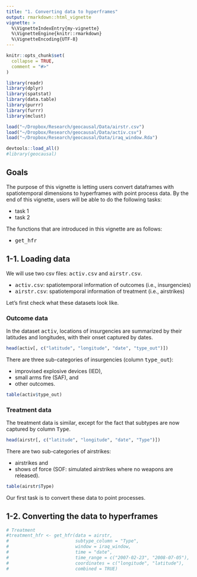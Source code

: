 ```yaml
---
title: "1. Converting data to hyperframes"
output: rmarkdown::html_vignette
vignette: >
  %\VignetteIndexEntry{my-vignette}
  %\VignetteEngine{knitr::rmarkdown}
  %\VignetteEncoding{UTF-8}
---
```


```r
knitr::opts_chunk$set(
  collapse = TRUE,
  comment = "#>"
)

library(readr)
library(dplyr)
library(spatstat)
library(data.table)
library(purrr)
library(furrr)
library(mclust)

load("~/Dropbox/Research/geocausal/Data/airstr.csv")
load("~/Dropbox/Research/geocausal/Data/activ.csv")
load("~/Dropbox/Research/geocausal/Data/iraq_window.Rda")
```

```r
devtools::load_all()
#library(geocausal)
```

## Goals

The purpose of this vignette is letting users convert dataframes with spatiotemporal dimensions to hyperframes with point process data. By the end of this vignette, users will be able to do the following tasks:

- task 1
- task 2

The functions that are introduced in this vignette are as follows:

- <tt>get_hfr</tt>

## 1-1. Loading data

We will use two csv files: <tt>activ.csv</tt> and <tt>airstr.csv</tt>. 

- <tt>activ.csv</tt>: spatiotemporal information of outcomes (i.e., insurgencies) 
- <tt>airstr.csv</tt>: spatiotemporal information of treatment (i.e., airstrikes)

Let's first check what these datasets look like.

### Outcome data

In the dataset <tt>activ</tt>, locations of insurgencies are summarized by their latitudes and longitudes, with their onset captured by dates.

```r
head(activ[, c("latitude", "longitude", "date", "type_out")])
```

There are three sub-categories of insurgencies (column <tt>type_out</tt>): 

- improvised explosive devices (IED),
- small arms fire (SAF), and 
- other outcomes. 

```r
table(activ$type_out)
```

### Treatment data

The treatment data is similar, except for the fact that subtypes are now captured by column <tt>Type</tt>.

```r
head(airstr[, c("latitude", "longitude", "date", "Type")])
```

There are two sub-categories of airstrikes: 

- airstrikes and 
- shows of force (SOF: simulated airstrikes where no weapons are released).

```r
table(airstr$Type)
```

Our first task is to convert these data to point processes.

## 1-2. Converting the data to hyperframes

```r
# Treatment
#treatment_hfr <- get_hfr(data = airstr,
#                         subtype_column = "Type",
#                         window = iraq_window,
#                         time = "date",
#                         time_range = c("2007-02-23", "2008-07-05"),
#                         coordinates = c("longitude", "latitude"),
#                         combined = TRUE)
```
